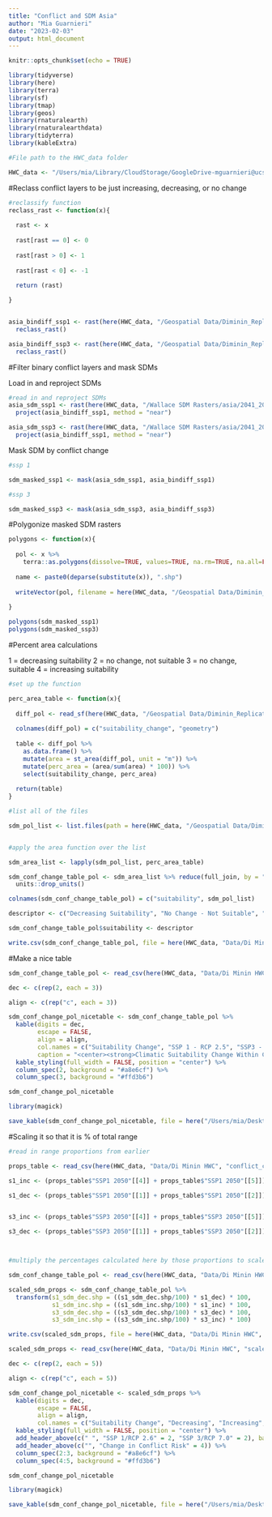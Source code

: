```yaml
---
title: "Conflict and SDM Asia"
author: "Mia Guarnieri"
date: "2023-02-03"
output: html_document
---
```


```r
knitr::opts_chunk$set(echo = TRUE)

library(tidyverse)
library(here)
library(terra)
library(sf)
library(tmap)
library(geos)
library(rnaturalearth)
library(rnaturalearthdata)
library(tidyterra)
library(kableExtra)

#File path to the HWC_data folder

HWC_data <- "/Users/mia/Library/CloudStorage/GoogleDrive-mguarnieri@ucsb.edu/My Drive/Arnhold Project/HWC_data"
```

#Reclass conflict layers to be just increasing, decreasing, or no change

```r
#reclassify function
reclass_rast <- function(x){
  
  rast <- x
  
  rast[rast == 0] <- 0
  
  rast[rast > 0] <- 1
  
  rast[rast < 0] <- -1
  
  return (rast)

}


asia_bindiff_ssp1 <- rast(here(HWC_data, "/Geospatial Data/Diminin_Replication_Data/differenced_conflict/differenced_rasters_asia/diff_SSP1_RCP26_2050.tif")) %>% 
  reclass_rast()

asia_bindiff_ssp3 <- rast(here(HWC_data, "/Geospatial Data/Diminin_Replication_Data/differenced_conflict/differenced_rasters_asia/diff_SSP3_RCP70_2050.tif")) %>% 
  reclass_rast()

```

#Filter binary conflict layers and mask SDMs

Load in and reproject SDMs

```r

#read in and reproject SDMs
asia_sdm_ssp1 <- rast(here(HWC_data, "/Wallace SDM Rasters/asia/2041_2070/change_maps/change_2041_2070_126_gfdl.tif")) %>% 
  project(asia_bindiff_ssp1, method = "near")

asia_sdm_ssp3 <- rast(here(HWC_data, "/Wallace SDM Rasters/asia/2041_2070/change_maps/change_2041_2070_370_gfdl.tif")) %>% 
  project(asia_bindiff_ssp1, method = "near")
```


Mask SDM by conflict change

```r
#ssp 1

sdm_masked_ssp1 <- mask(asia_sdm_ssp1, asia_bindiff_ssp1)

#ssp 3

sdm_masked_ssp3 <- mask(asia_sdm_ssp3, asia_bindiff_ssp3)

```


#Polygonize masked SDM rasters

```r
polygons <- function(x){
  
  pol <- x %>%
    terra::as.polygons(dissolve=TRUE, values=TRUE, na.rm=TRUE, na.all=FALSE, extent=FALSE)
  
  name <- paste0(deparse(substitute(x)), ".shp")
 
  writeVector(pol, filename = here(HWC_data, "/Geospatial Data/Diminin_Replication_Data/sdm_exploration_polygons/asia", name), overwrite = TRUE)
  
}

polygons(sdm_masked_ssp1)
polygons(sdm_masked_ssp3)

```


#Percent area calculations

1 = decreasing suitability
2 = no change, not suitable
3 = no change, suitable
4 = increasing suitability

```r

#set up the function

perc_area_table <- function(x){
  
  diff_pol <- read_sf(here(HWC_data, "/Geospatial Data/Diminin_Replication_Data/sdm_exploration_polygons/asia", x))
  
  colnames(diff_pol) = c("suitability_change", "geometry")
  
  table <- diff_pol %>% 
    as.data.frame() %>% 
    mutate(area = st_area(diff_pol, unit = "m")) %>% 
    mutate(perc_area = (area/sum(area) * 100)) %>% 
    select(suitability_change, perc_area)
  
  return(table)
}

#list all of the files

sdm_pol_list <- list.files(path = here(HWC_data, "/Geospatial Data/Diminin_Replication_Data/sdm_exploration_polygons/asia"), pattern = '.shp')


#apply the area function over the list

sdm_area_list <- lapply(sdm_pol_list, perc_area_table)

sdm_conf_change_table_pol <- sdm_area_list %>% reduce(full_join, by = "suitability_change") %>% 
  units::drop_units()

colnames(sdm_conf_change_table_pol) = c("suitability", sdm_pol_list)

descriptor <- c("Decreasing Suitability", "No Change - Not Suitable", "No Change - Suitable", "Increasing")

sdm_conf_change_table_pol$suitability <- descriptor

write.csv(sdm_conf_change_table_pol, file = here(HWC_data, "Data/Di Minin HWC", "sdm_conf_change_table_asia.csv"), row.names=FALSE)

```

#Make a nice table

```r
sdm_conf_change_table_pol <- read_csv(here(HWC_data, "Data/Di Minin HWC", "sdm_conf_change_table_asia.csv"))

dec <- c(rep(2, each = 3))

align <- c(rep("c", each = 3))

sdm_conf_change_pol_nicetable <- sdm_conf_change_table_pol %>%
  kable(digits = dec,
        escape = FALSE,
        align = align,
        col.names = c("Suitability Change", "SSP 1 - RCP 2.5", "SSP3 - RCP 7.0"),
        caption = "<center><strong>Climatic Suitability Change Within Conflict Boundaries for Asian Elephants Under Two Climate Projections</strong></center>") %>% 
  kable_styling(full_width = FALSE, position = "center") %>% 
  column_spec(2, background = "#a8e6cf") %>%
  column_spec(3, background = "#ffd3b6")

sdm_conf_change_pol_nicetable

library(magick)

save_kable(sdm_conf_change_pol_nicetable, file = here("/Users/mia/Desktop/Fellowships/Arnhold HWC/sdm_conf_change_pol_nicetable_asia.jpeg"), zoom = 2.5)
```


#Scaling it so that it is % of total range

```r
#read in range proportions from earlier

props_table <- read_csv(here(HWC_data, "Data/Di Minin HWC", "conflict_change_polygons_byyear_asia.csv"))

s1_inc <- (props_table$"SSP1 2050"[[4]] + props_table$"SSP1 2050"[[5]])/100

s1_dec <- (props_table$"SSP1 2050"[[1]] + props_table$"SSP1 2050"[[2]])/100


s3_inc <- (props_table$"SSP3 2050"[[4]] + props_table$"SSP3 2050"[[5]])/100

s3_dec <- (props_table$"SSP3 2050"[[1]] + props_table$"SSP3 2050"[[2]])/100



#multiply the percentages calculated here by those proportions to scale properly

sdm_conf_change_table_pol <- read_csv(here(HWC_data, "Data/Di Minin HWC", "sdm_conf_change_table_asia.csv"))

scaled_sdm_props <- sdm_conf_change_table_pol %>% 
  transform(s1_sdm_dec.shp = ((s1_sdm_dec.shp/100) * s1_dec) * 100,
            s1_sdm_inc.shp = ((s1_sdm_inc.shp/100) * s1_inc) * 100,
            s3_sdm_dec.shp = ((s3_sdm_dec.shp/100) * s3_dec) * 100,
            s3_sdm_inc.shp = ((s3_sdm_inc.shp/100) * s3_inc) * 100)

write.csv(scaled_sdm_props, file = here(HWC_data, "Data/Di Minin HWC", "scaled_sdm_conf_change_table_asia.csv"), row.names=FALSE)

```


```r
scaled_sdm_props <- read_csv(here(HWC_data, "Data/Di Minin HWC", "scaled_sdm_conf_change_table_asia.csv"))

dec <- c(rep(2, each = 5))

align <- c(rep("c", each = 5))

sdm_conf_change_pol_nicetable <- scaled_sdm_props %>%
  kable(digits = dec,
        escape = FALSE,
        align = align,
        col.names = c("Suitability Change", "Decreasing", "Increasing", "Decreasing", "Increasing")) %>% 
  kable_styling(full_width = FALSE, position = "center") %>% 
  add_header_above(c(" ", "SSP 1/RCP 2.6" = 2, "SSP 3/RCP 7.0" = 2), background = c("#ffd3b6", "#a8e6cf")) %>% 
  add_header_above(c("", "Change in Conflict Risk" = 4)) %>% 
  column_spec(2:3, background = "#a8e6cf") %>%
  column_spec(4:5, background = "#ffd3b6")

sdm_conf_change_pol_nicetable

library(magick)

save_kable(sdm_conf_change_pol_nicetable, file = here("/Users/mia/Desktop/Fellowships/Arnhold HWC/scaled_sdm_conf_change_table_asia.jpeg"), zoom = 2.5)
```

